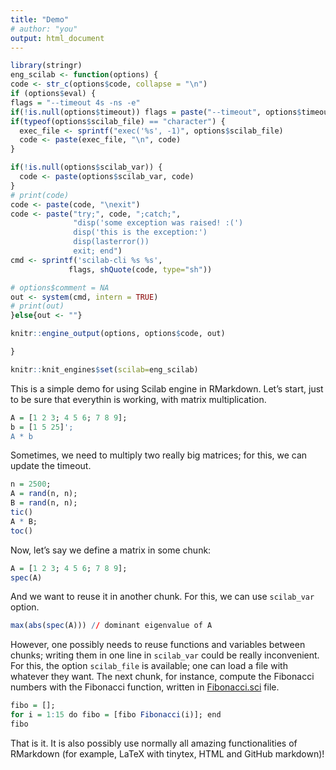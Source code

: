 ```yaml
---
title: "Demo" 
# author: "you" 
output: html_document
---
```


```r
library(stringr) 
eng_scilab <- function(options) { 
code <- str_c(options$code, collapse = "\n")  
if (options$eval) { 
flags = "--timeout 4s -ns -e" 
if(!is.null(options$timeout)) flags = paste("--timeout", options$timeout, "-ns -e") 
if(typeof(options$scilab_file) == "character") {
  exec_file <- sprintf("exec('%s', -1)", options$scilab_file) 
  code <- paste(exec_file, "\n", code)   
} 

if(!is.null(options$scilab_var)) {
  code <- paste(options$scilab_var, code) 
} 
# print(code) 
code <- paste(code, "\nexit") 
code <- paste("try;", code, ";catch;", 
              "disp('some exception was raised! :(') 
              disp('this is the exception:') 
              disp(lasterror())  
              exit; end") 
cmd <- sprintf('scilab-cli %s %s',
             flags, shQuote(code, type="sh")) 

# options$comment = NA 
out <- system(cmd, intern = TRUE) 
# print(out) 
}else{out <- ""}

knitr::engine_output(options, options$code, out)

}

knitr::knit_engines$set(scilab=eng_scilab) 
``` 

This is a simple demo for using Scilab engine in RMarkdown. Let's start, just to be sure that everythin is working, with matrix multiplication. 

```r
A = [1 2 3; 4 5 6; 7 8 9]; 
b = [1 5 25]'; 
A * b 
``` 

Sometimes, we need to multiply two really big matrices; for this, we can update the timeout. 

```r
n = 2500; 
A = rand(n, n); 
B = rand(n, n); 
tic() 
A * B; 
toc() 
``` 


Now, let's say we define a matrix in some chunk: 

```r
A = [1 2 3; 4 5 6; 7 8 9]; 
spec(A) 
``` 


And we want to reuse it in another chunk. For this, we can use `scilab_var` option. 

```r
max(abs(spec(A))) // dominant eigenvalue of A 
``` 



However, one possibly needs to reuse functions and variables between chunks; writing them in one line in `scilab_var` could be really inconvenient. For this, the option `scilab_file` is available; one can load a file with whatever they want. The next chunk, for instance, compute the Fibonacci numbers with the Fibonacci function, written in [Fibonacci.sci](https://github.com/tiagodsilva/ScilabEngine/blob/main/demo/Fibonacci.sci) file. 

```r
fibo = []; 
for i = 1:15 do fibo = [fibo Fibonacci(i)]; end 
fibo 
``` 

That is it. It is also possibly use normally all amazing functionalities of RMarkdown (for example, LaTeX with tinytex, HTML and GitHub markdown)! 







